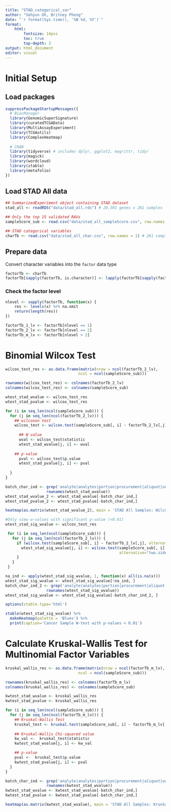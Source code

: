 ```yaml
---
title: "STAD_categorical_var"
author: "Sehyun Oh, Britney Pheng"
date: "`r format(Sys.time(), '%B %d, %Y')`"
format:
    html:
        fontsize: 14pxs
        toc: true
        top-depth: 3
output: html_document
editor: visual
---
```


# Initial Setup
## Load packages
```r
suppressPackageStartupMessages({
  # BiocManager
  library(GenomicSuperSignature)
  library(curatedTCGAData)
  library(MultiAssayExperiment)
  library(TCGAutils)
  library(ComplexHeatmap)
  
  # CRAN
  library(tidyverse) # includes dplyr, ggplot2, magrittr, tidyr
  library(magick)
  library(wordcloud)
  library(ztable)
  library(metafolio)
})
```

## Load STAD All data
```r
## SummarizedExperiment object containing STAD dataset 
stad_all <- readRDS("data/stad_all.rds") # 20,501 genes x 261 samples

## Only the top 15 validated RAVs
sampleScore_sub <- read.csv("data/stad_all_sampleScore.csv", row.names = 1) # 261 samples x 15 RAVs

## STAD categorical variables
charTb <- read.csv("data/stad_all_char.csv", row.names = 1) # 261 samples x 182 metadata attributes (char)
```

## Prepare data
Convert character variables into the `factor` data type
```r
factorTb <- charTb
factorTb[sapply(factorTb, is.character)] <- lapply(factorTb[sapply(factorTb, is.character)], factor)
```

### Check the factor level
```r
nlevel <- sapply(factorTb, function(x) {
    res <- levels(x) %>% na.omit
    return(length(res))
})

factorTb_1_lv <- factorTb[nlevel == 1]
factorTb_2_lv <- factorTb[nlevel == 2]
factorTb_m_lv <- factorTb[nlevel > 2]
```

# Binomial Wilcox Test
```r
wilcox_test_res <- as.data.frame(matrix(nrow = ncol(factorTb_2_lv),
                                ncol = ncol(sampleScore_sub)))

rownames(wilcox_test_res) <- colnames(factorTb_2_lv)
colnames(wilcox_test_res) <- colnames(sampleScore_sub)

wtest_stad_wvalue <- wilcox_test_res
wtest_stad_pvalue <- wilcox_test_res

for (i in seq_len(ncol(sampleScore_sub))) {
  for (j in seq_len(ncol(factorTb_2_lv))) {
    ## wilcoxon test
    wilcox_test <- wilcox.test(sampleScore_sub[, i] ~ factorTb_2_lv[,j], alternative="two.sided")
    
      ## W value
      wval <- wilcox_test$statistic
      wtest_stad_wvalue[j, i] <- wval
    
    ## p-value
      pval <- wilcox_test$p.value
      wtest_stad_pvalue[j, i] <- pval
    
  }
}

batch_char_ind <- grep('analyte|analytes|portion|procurement|aliquot|uuid|barcode',
                  rownames(wtest_stad_wvalue))
wtest_stad_wvalue_2 <- wtest_stad_wvalue[-batch_char_ind,]
wtest_stad_pvalue_2 <- wtest_stad_pvalue[-batch_char_ind,]
```

```r
heatmap(as.matrix(wtest_stad_wvalue_2), main = 'STAD All Samples: Wilcoxon Test Binomial')
```

```r
#Only view w-values with significant p-value (<0.01)
wtest_stad_sig_wvalue <- wilcox_test_res

 for (i in seq_len(ncol(sampleScore_sub))) {
   for (j in seq_len(ncol(factorTb_2_lv))) {
     if (wilcox.test(sampleScore_sub[, i] ~ factorTb_2_lv[,j], alternative="two.sided")$p.val < 0.01) {
       wtest_stad_sig_wvalue[j, i] <- wilcox.test(sampleScore_sub[, i] ~ factorTb_2_lv[,j],
                                                  alternative="two.sided")$statistic
     }
   }
 }

na_ind <- apply(wtest_stad_sig_wvalue, 1, function(x) all(is.na(x)))
wtest_stad_sig_wvalue <- wtest_stad_sig_wvalue[!na_ind, ]
batch_char_ind_2 <- grep('analyte|analytes|portion|procurement|aliquot|uuid|barcode',
                  rownames(wtest_stad_sig_wvalue))
wtest_stad_sig_wvalue <- wtest_stad_sig_wvalue[-batch_char_ind_2, ]
```

```r
options(ztable.type='html')

ztable(wtest_stad_sig_wvalue) %>%
  makeHeatmap(palette = 'Blues') %>%
  print(caption='Cancer Sample W-test with p-values < 0.01')
```

# Calculate Kruskal-Wallis Test for Multinomial Factor Variables
```r
kruskal_wallis_res <- as.data.frame(matrix(nrow = ncol(factorTb_m_lv),
                                ncol = ncol(sampleScore_sub)))

rownames(kruskal_wallis_res) <- colnames(factorTb_m_lv)
colnames(kruskal_wallis_res) <- colnames(sampleScore_sub)

kwtest_stad_wvalue <- kruskal_wallis_res
kwtest_stad_pvalue <- kruskal_wallis_res

for (i in seq_len(ncol(sampleScore_sub))) {
  for (j in seq_len(ncol(factorTb_m_lv))) {
    ## Kruskal-Wallis Test
    kruskal_test <- kruskal.test(sampleScore_sub[, i] ~ factorTb_m_lv[,j])
    
    ## Kruskal-Wallis Chi-squared value
    kw_val <-  kruskal_test$statistic
    kwtest_stad_wvalue[j, i] <- kw_val

    ## p-value
    pval <-  kruskal_test$p.value
    kwtest_stad_pvalue[j, i] <- pval
  }
}

batch_char_ind <- grep('analyte|analytes|portion|procurement|aliquot|uuid|barcode',
                  rownames(kwtest_stad_wvalue))
kwtest_stad_wvalue <- kwtest_stad_wvalue[-batch_char_ind,]
kwtest_stad_pvalue <- kwtest_stad_pvalue[-batch_char_ind,]
```

```r
heatmap(as.matrix(kwtest_stad_wvalue), main = 'STAD All Samples: Kruskal-Wallis Test')
```